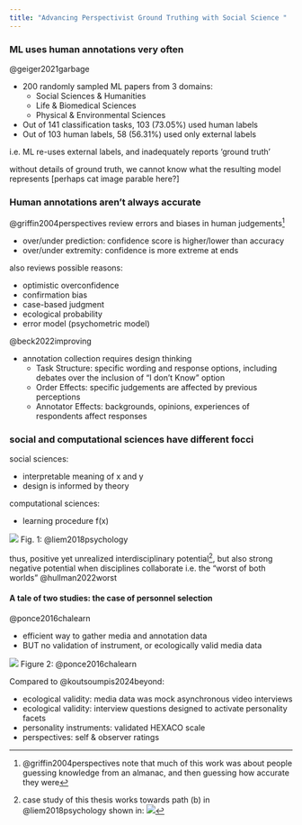 ```yaml
---
title: "Advancing Perspectivist Ground Truthing with Social Science "
---
```




### ML uses human annotations very often

@geiger2021garbage 

* 200 randomly sampled ML papers from 3 domains:
  * Social Sciences & Humanities
  * Life & Biomedical Sciences
  * Physical & Environmental Sciences

* Out of 141 classification tasks, 103 (73.05%) used human labels
* Out of 103 human labels, 58 (56.31%) used only external labels

i.e. ML re-uses external labels, and inadequately reports 'ground truth'

without details of ground truth, we cannot know what the resulting model represents
[perhaps cat image parable here?]

### Human annotations aren't always accurate

@griffin2004perspectives review errors and biases in human judgements[^2]

[^2]: @griffin2004perspectives note that much of this work was about people guessing knowledge from an almanac, and then guessing how accurate they were

* over/under prediction: confidence score is higher/lower than accuracy
* over/under extremity: confidence is more extreme at ends

also reviews possible reasons:

* optimistic overconfidence
* confirmation bias
* case-based judgment
* ecological probability
* error model (psychometric model)

@beck2022improving 

* annotation collection requires design thinking
  * Task Structure: specific wording and response options, including debates over the inclusion of "I don't Know" option
  * Order Effects: specific judgements are affected by previous perceptions
  * Annotator Effects: backgrounds, opinions, experiences of respondents affect responses
  


### social and computational sciences have different focci

social sciences:

* interpretable meaning of x and y
* design is informed by theory

computational sciences:

* learning procedure f(x)

![](images/Liem_2018_figure_1.png)
Fig. 1: @liem2018psychology

thus, positive yet unrealized interdisciplinary potential[^1], but also strong negative potential when disciplines collaborate i.e. the "worst of both worlds" @hullman2022worst 

[^1]: case study of this thesis works towards path (b) in @liem2018psychology shown in:
![](images/Liem_2018_figure_2.png)



#### A tale of two studies: the case of personnel selection

@ponce2016chalearn 

* efficient way to gather media and annotation data
* BUT no validation of instrument, or ecologically valid media data

![](images/Ponce_Lopez_2016_figure_2.png)
Figure 2: @ponce2016chalearn 

Compared to @koutsoumpis2024beyond:

* ecological validity: media data was mock asynchronous video interviews
* ecological validity: interview questions designed to activate personality facets
* personality instruments: validated HEXACO scale
* perspectives: self & observer ratings
